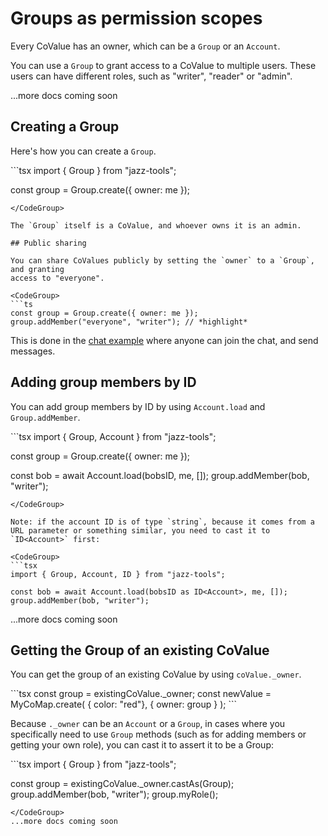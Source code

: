 
# Groups as permission scopes

Every CoValue has an owner, which can be a `Group` or an `Account`.

You can use a `Group` to grant access to a CoValue to multiple users. These users can
have different roles, such as "writer", "reader" or "admin".

...more docs coming soon

## Creating a Group

Here's how you can create a `Group`.

<CodeGroup>
```tsx
import { Group } from "jazz-tools";

const group = Group.create({ owner: me });
```
</CodeGroup>

The `Group` itself is a CoValue, and whoever owns it is an admin.

## Public sharing

You can share CoValues publicly by setting the `owner` to a `Group`, and granting
access to "everyone".

<CodeGroup>
```ts
const group = Group.create({ owner: me });
group.addMember("everyone", "writer"); // *highlight*
```
</CodeGroup>

This is done in the [chat example](https://github.com/garden-co/jazz/tree/main/examples/chat) where anyone can join the chat, and send messages.

## Adding group members by ID

You can add group members by ID by using `Account.load` and `Group.addMember`.

<CodeGroup>
```tsx
import { Group, Account } from "jazz-tools";

const group = Group.create({ owner: me });

const bob = await Account.load(bobsID, me, []);
group.addMember(bob, "writer");
```
</CodeGroup>

Note: if the account ID is of type `string`, because it comes from a URL parameter or something similar, you need to cast it to `ID<Account>` first:

<CodeGroup>
```tsx
import { Group, Account, ID } from "jazz-tools";

const bob = await Account.load(bobsID as ID<Account>, me, []);
group.addMember(bob, "writer");
```
</CodeGroup>
...more docs coming soon

## Getting the Group of an existing CoValue

You can get the group of an existing CoValue by using `coValue._owner`.

<CodeGroup>
```tsx
const group = existingCoValue._owner;
const newValue = MyCoMap.create(
  { color: "red"},
  { owner: group }
);
```
</CodeGroup>

Because `._owner` can be an `Account` or a `Group`, in cases where you specifically need to use `Group` methods (such as for adding members or getting your own role), you can cast it to assert it to be a Group:

<CodeGroup>
```tsx
import { Group } from "jazz-tools";

const group = existingCoValue._owner.castAs(Group);
group.addMember(bob, "writer");
group.myRole();
```
</CodeGroup>
...more docs coming soon

